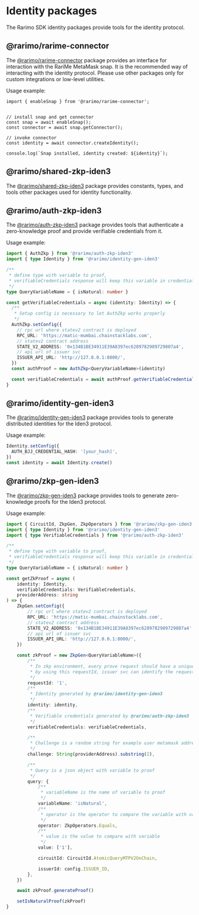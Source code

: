 ---
---

# Identity packages

The Rarimo SDK identity packages provide tools for the identity protocol.

## @rarimo/rarime-connector

The [@rarimo/rarime-connector](https://www.npmjs.com/package/@rarimo/rarime-connector) package provides an interface for interaction with the RariMe MetaMask snap. It is the recommended way of interacting with the identity protocol.
Please use other packages only for custom integrations or low-level utilities.

Usage example:

  ```
  import { enableSnap } from '@rarimo/rarime-connector';


  // install snap and get connector
  const snap = await enableSnap();
  const connector = await snap.getConnector();

  // invoke connector
  const identity = await connector.createIdentity();

  console.log(`Snap installed, identity created: ${identity}`);
  ```

## @rarimo/shared-zkp-iden3

The [@rarimo/shared-zkp-iden3](https://www.npmjs.com/package/@rarimo/shared-zkp-iden3) package provides constants, types, and tools other packages used for identity functionality.

## @rarimo/auth-zkp-iden3

The [@rarimo/auth-zkp-iden3](https://www.npmjs.com/package/@rarimo/auth-zkp-iden3) package provides tools that authenticate a zero-knowledge proof and provide verifiable credentials from it.

Usage example:

```ts
import { AuthZkp } from '@rarimo/auth-zkp-iden3'
import { type Identity } from '@rarimo/identity-gen-iden3'

/**
 * define type with variable to proof,
 * verifiableCredentials response will keep this variable in credentialSubject
 */
type QueryVariableName = { isNatural: number }

const getVerifiableCredentials = async (identity: Identity) => {
  /**
   * Setup config is necessary to let AuthZkp works properly
   */
  AuthZkp.setConfig({
    // rpc url where statev2 contract is deployed
    RPC_URL: 'https://matic-mumbai.chainstacklabs.com',
    // statev2 contract address
    STATE_V2_ADDRESS: '0x134B1BE34911E39A8397ec6289782989729807a4',
    // api url of issuer svc
    ISSUER_API_URL: 'http://127.0.0.1:8000/',
  })
  const authProof = new AuthZkp<QueryVariableName>(identity)

  const verifiableCredentials = await authProof.getVerifiableCredentials()
}
```

## @rarimo/identity-gen-iden3

The [@rarimo/identity-gen-iden3](https://www.npmjs.com/package/@rarimo/react-provider) package provides tools to generate distributed identities for the Iden3 protocol.

Usage example:

```ts
Identity.setConfig({
  AUTH_BJJ_CREDENTIAL_HASH: '[your_hash]',
})
const identity = await Identity.create()
```

## @rarimo/zkp-gen-iden3

The [@rarimo/zkp-gen-iden3](https://www.npmjs.com/package/@rarimo/zkp-gen-iden3) package provides tools to generate zero-knowledge proofs for the Iden3 protocol.

Usage example:

```ts
import { CircuitId, ZkpGen, ZkpOperators } from '@rarimo/zkp-gen-iden3'
import { type Identity } from '@rarimo/identity-gen-iden3'
import { type VerifiableCredentials } from '@rarimo/auth-zkp-iden3'

/**
 * define type with variable to proof,
 * verifiableCredentials response will keep this variable in credentialSubject
 */
type QueryVariableName = { isNatural: number }

const getZkProof = async (
    identity: Identity,
    verifiableCredentials: VerifiableCredentials,
    providerAddress: string
) => {
    ZkpGen.setConfig({
        // rpc url where statev2 contract is deployed
        RPC_URL: 'https://matic-mumbai.chainstacklabs.com',
        // statev2 contract address
        STATE_V2_ADDRESS: '0x134B1BE34911E39A8397ec6289782989729807a4',
        // api url of issuer svc
        ISSUER_API_URL: 'http://127.0.0.1:8000/',
    })

    const zkProof = new ZkpGen<QueryVariableName>({
        /**
         * In zkp environment, every prove request should have a unique requestId
         * by using this requestId, issuer svc can identify the request
         */
        requestId: '1',
        /**
         * Identity generated by @rarimo/identity-gen-iden3
         */
        identity: identity,
        /**
         * Verifiable credentials generated by @rarimo/auth-zkp-iden3
         */
        verifiableCredentials: verifiableCredentials,

        /**
         * Challenge is a random string for example user metamask address without '0x'
         */
        challenge: String(providerAddress).substring(2),

        /**
         * Query is a json object with variable to proof
         */
        query: {
            /**
             * variableName is the name of variable to proof
             */
            variableName: 'isNatural',
            /**
             * operator is the operator to compare the variable with value
             */
            operator: ZkpOperators.Equals,
            /**
             * value is the value to compare with variable
             */
            value: ['1'],

            circuitId: CircuitId.AtomicQueryMTPV2OnChain,

            issuerId: config.ISSUER_ID,
        },
    })

    await zkProof.generateProof()

    setIsNaturalProof(zkProof)
}
```